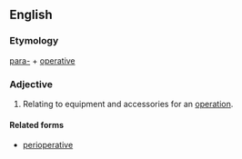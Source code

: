 ==English==

===Etymology===
[[para-]] + [[operative]]

===Adjective===
{{en-adj|-}}

# {{medicine}} Relating to equipment and accessories for an [[operation]].

====Related forms====
*[[perioperative]]